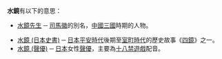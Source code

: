 '''水鏡'''有以下的意思：
*[[水鏡先生|水鏡先生]] ─ [[司馬徽|司馬徽]]的別名，[[中國|中國]][[三國|三國]]時期的人物。

*[[水鏡_(日本史書)|水鏡 (日本史書)]] ─ [[日本|日本]][[平安時代|平安時代]]後期至[[室町時代|室町時代]]的歷史故事《[[四鏡|四鏡]]》之一。
*[[水鏡_(聲優)|水鏡 (聲優)]] ─ [[日本|日本]]女性[[聲優|聲優]]，主要為[[十八禁遊戲|十八禁遊戲]]配音。

{{disambig|Cat=二字亞洲相關消歧義}}